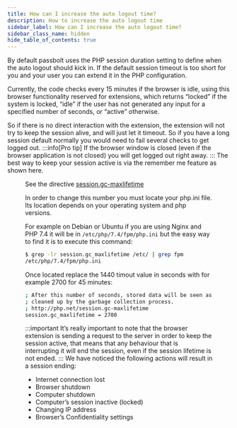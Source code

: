 ```yaml
---
title: How can I increase the auto logout time?
description: How to increase the auto logout time
sidebar_label: How can I increase the auto logout time?
sidebar_class_name: hidden
hide_table_of_contents: true
---
```


By default passbolt uses the PHP session duration setting to define when the auto logout should kick in. If the default session timeout is too short for you and your user you can extend it in the PHP configuration.

Currently, the code checks every 15 minutes if the browser is idle, using this browser functionality reserved for extensions, which returns “locked” if the system is locked, “idle” if the user has not generated any input for a specified number of seconds, or “active” otherwise.

So if there is no direct interaction with the extension, the extension will not try to keep the session alive, and will just let it timeout. So if you have a long session default normally you would need to fail several checks to get logged out.
:::info[Pro tip]
If the browser window is closed (even if the browser application is not closed) you will get logged out right away.
:::
The best way to keep your session active is via the remember me feature as shown here.
<Figure
  src="https://help.passbolt.com/assets/img/help/2023/03/remember-me.png"
  alt="Remember my password"
  caption="fig. Remember my password"
/>


See the directive [session.gc-maxlifetime](https://www.php.net/manual/en/session.configuration.php#ini.session.gc-maxlifetime)

In order to change this number you must locate your php.ini file. Its location depends on your operating system and php versions.

For example on Debian or Ubuntu if you are using Nginx and PHP 7.4 it will be in `/etc/php/7.4/fpm/php.ini` but the easy way to find it is to execute this command:
```bash
$ grep -lr session.gc_maxlifetime /etc/ | grep fpm
/etc/php/7.4/fpm/php.ini
```
Once located replace the 1440 timout value in seconds with for example 2700 for 45 minutes:
```bash
; After this number of seconds, stored data will be seen as 'garbage' and
; cleaned up by the garbage collection process.
; http://php.net/session.gc-maxlifetime
session.gc_maxlifetime = 2700
```
:::important
It’s really important to note that the browser extension is sending a request to the server in order to keep the session active, that means that any behaviour that is interrupting it will end the session, even if the session lifetime is not ended.
:::
We have noticed the following actions will result in a session ending:
  -  Internet connection lost
  -  Browser shutdown
  -  Computer shutdown
  -  Computer’s session inactive (locked)
  -  Changing IP address
  -  Browser’s Confidentiality settings
